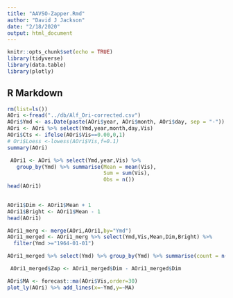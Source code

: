 ```yaml
---
title: "AAVSO-Zapper.Rmd"
author: "David J Jackson"
date: "2/18/2020"
output: html_document
---
```


```r
knitr::opts_chunk$set(echo = TRUE)
library(tidyverse)
library(data.table)
library(plotly)

```

## R Markdown
```r
rm(list=ls())
AOri <-fread("../db/Alf_Ori-corrected.csv")
AOri$Ymd <- as.Date(paste(AOri$year, AOri$month, AOri$day, sep = "-"))
AOri <- AOri %>% select(Ymd,year,month,day,Vis) 
AOri$Cts <- ifelse(AOri$Vis==0.00,0,1)
# Ori$Loess <-lowess(AOri$Vis,f=0.1)
summary(AOri)
```
```r
 AOri1 <- AOri %>% select(Ymd,year,Vis) %>%
   group_by(Ymd) %>% summarise(Mean = mean(Vis),
                               Sum = sum(Vis),
                               Obs = n())
head(AOri1)
         
```
```r
AOri1$Dim <- AOri1$Mean + 1
AOri1$Bright <- AOri1$Mean - 1
head(AOri1)
```
```r
AOri1_merg <- merge(AOri,AOri1,by="Ymd")
AOri1_merged <- AOri1_merg %>% select(Ymd,Vis,Mean,Dim,Bright) %>%
  filter(Ymd >="1964-01-01") 
```
```r
AOri1_merged %>% select(Ymd) %>% group_by(Ymd) %>% summarise(count = n())
```
```r
 AOri1_merged$Zap <- AOri1_merged$Dim - AOri1_merged$Dim
```
```r
AOri$MA <- forecast::ma(AOri$Vis,order=30)
plot_ly(AOri) %>% add_lines(x=~Ymd,y=~MA)
```

